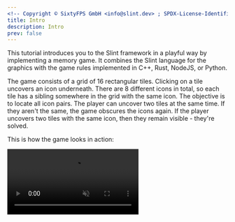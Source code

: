 ```yaml
---
<!-- Copyright © SixtyFPS GmbH <info@slint.dev> ; SPDX-License-Identifier: MIT -->
title: Intro
description: Intro
prev: false
---
```


This tutorial introduces you to the Slint framework in a playful way by implementing a memory game. It combines the Slint language for the graphics with the game rules implemented in C++, Rust, NodeJS, or Python.

The game consists of a grid of 16 rectangular tiles. Clicking on a tile uncovers an icon underneath.
There are 8 different icons in total, so each tile has a sibling somewhere in the grid with the
same icon. The objective is to locate all icon pairs. The player can uncover two tiles at the same time. If they
aren't the same, the game obscures the icons again.
If the player uncovers two tiles with the same icon, then they remain visible - they're solved.

This is how the game looks in action:

<video autoplay loop muted playsinline src="https://slint.dev/blog/memory-game-tutorial/memory_clip.mp4" class="img-fluid img-thumbnail rounded"></video>
